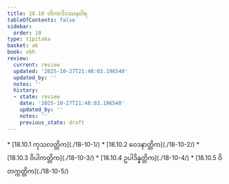 ```yaml
---
title: 18.10 တိကာဒိဒဿနဝါရ
tableOfContents: false
sidebar:
  order: 10
type: tipitaka
basket: ab
book: vbh
review:
  current: review
  updated: '2025-10-27T21:48:03.196540'
  updated_by: ''
  notes: ''
  history:
  - state: review
    date: '2025-10-27T21:48:03.196540'
    updated_by: ''
    notes: ''
    previous_state: draft
---
```



<ReviewStatus review={frontmatter.review} showDetails={true} />

<HypothesisAnnotation frontmatter={frontmatter} />

<DynamicBreadcrumb />



<TableOfContents book="vbh" section="18.10">
* [18.10.1 ကုသလတ္တိက](./18-10-1/)
* [18.10.2 ဝေဒနာတ္တိက](./18-10-2/)
* [18.10.3 ဝိပါကတ္တိက](./18-10-3/)
* [18.10.4 ဥပါဒိန္နတ္တိက](./18-10-4/)
* [18.10.5 ဝိတက္ကတ္တိက](./18-10-5/)
</TableOfContents>